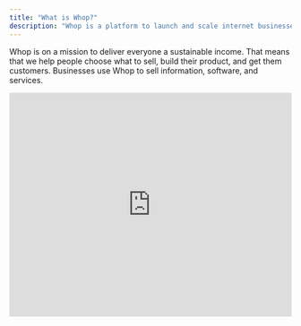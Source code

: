 ```yaml
---
title: "What is Whop?"
description: "Whop is a platform to launch and scale internet businesses."
---
```


Whop is on a mission to deliver everyone a sustainable income. That means that we help people choose what to sell, build their product, and get them customers. Businesses use Whop to sell information, software, and services.





<iframe   className="w-full aspect-video rounded-xl"
 width="100%" height="400" src="https://www.youtube.com/embed/9gZS9SQn_B0?si=0BPZ1dlKqUnJBVhV&modestbranding=1&rel=0" title="YouTube video player" frameborder="0" allow="accelerometer; autoplay; clipboard-write; encrypted-media; gyroscope; picture-in-picture; web-share" referrerpolicy="strict-origin-when-cross-origin " allowfullscreen  />

<Check>
  Businesses on Whop earn over \$1 billion every year.
</Check>

## Get started

<CardGroup cols={2}>
  <Card title="Create your whop" icon="sparkles" href="/create-account">
    Start an online business with a few clicks.
  </Card>
  <Card title="Add apps to your whop" icon="block-brick" href="/add-apps">
    Apps are building blocks for your business.
  </Card>
  <Card title="Set up products and pricing" icon="dollar-sign" href="/set-up-products-pricing">
    Charge subscriptions or one time payments.
  </Card>
  <Card title="Set up your store page" icon="store" href="/set-up-store-page">
    Create a landing page for customer acquisition.
  </Card>
</CardGroup>

## Using Whop for payment processing only

This works well if you've already built your business on other tools but want better payment processing.

<CardGroup cols={1}>
  <Card title="Start with payment processing" icon="credit-card" href="/payments/overview">
    Use Whop to process payments and create checkout links - but host and deliver your product elsewhere.
  </Card>
</CardGroup>

## Common business models

Learn how to set up popular business models on Whop:

<CardGroup cols={3}>
  <Card title="Educational programs" icon="people-group" href="/supported-business-models/educational-programs">
    Sell courses, workshops, and other educational programs.
  </Card>
  <Card title="Agency services" icon="gear" href="/supported-business-models/agency-services">
    Send invoices, chat with clients, and get paid.
  </Card>
   <Card title="Coaching" icon="graduation-cap" href="/supported-business-models/coaches">
    Charge for your services and organize your clients in one spot.
  </Card>
</CardGroup>

<CardGroup cols={3}>
  <Card title="Newsletters" icon="chart-line" href="/supported-business-models/newsletters">
    Publish long form writing and charge subscribers for exclusive content.
  </Card>
  <Card title="Paid groups" icon="people-group" href="/supported-business-models/paid-groups">
    Build a paid community where members connect and share alpha.
  </Card>
  <Card title="SaaS" icon="laptop" href="/supported-business-models/saas">
    Launch your app with built-in payments and user management.
  </Card>
</CardGroup>

<CardGroup cols={3}>
  <Card title="Events" icon="calendar" href="/supported-business-models/events">
    Run paid masterminds, events, and give attendees a unified place to chat.
  </Card>
  <Card title="DTC Ecommerce" icon="gear" href="/supported-business-models/dtc-ecommerce">
    Sell physical products online with an out of the box social layer.
  </Card>
  <Card title="Brick and Mortar" icon="store" href="/supported-business-models/brick-and-mortar">
    Accept in-store payments and manage memberships for your physical location.
  </Card>
</CardGroup>

